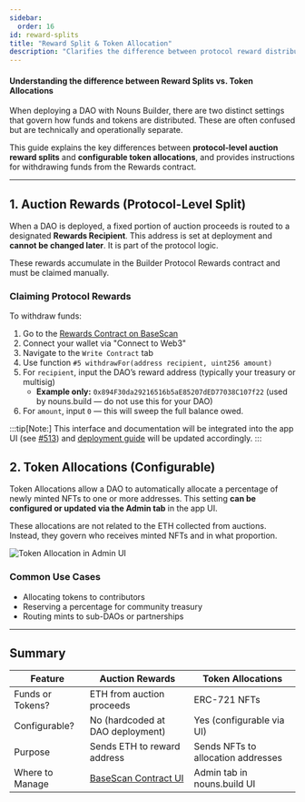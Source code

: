 ```yaml
---
sidebar:
  order: 16
id: reward-splits
title: "Reward Split & Token Allocation"
description: "Clarifies the difference between protocol reward distribution and configurable token allocations in Nouns Builder."
---
```


#### Understanding the difference between Reward Splits vs. Token Allocations

When deploying a DAO with Nouns Builder, there are two distinct settings that govern how funds and tokens are distributed. These are often confused but are technically and operationally separate.

This guide explains the key differences between **protocol-level auction reward splits** and **configurable token allocations**, and provides instructions for withdrawing funds from the Rewards contract.

---

## 1. Auction Rewards (Protocol-Level Split)

When a DAO is deployed, a fixed portion of auction proceeds is routed to a designated **Rewards Recipient**. This address is set at deployment and **cannot be changed later**. It is part of the protocol logic.

These rewards accumulate in the Builder Protocol Rewards contract and must be claimed manually.

### Claiming Protocol Rewards

To withdraw funds:

1. Go to the [Rewards Contract on BaseScan](https://basescan.org/address/0x7777777F279eba3d3Ad8F4E708545291A6fDBA8B#writeContract)
2. Connect your wallet via "Connect to Web3"
3. Navigate to the `Write Contract` tab
4. Use function `#5 withdrawFor(address recipient, uint256 amount)`
5. For `recipient`, input the DAO’s reward address (typically your treasury or multisig)  
   - **Example only:** `0x894F30da29216516b5aE85207dED77038C107f22` (used by nouns.build — do not use this for your DAO)
6. For `amount`, input `0` — this will sweep the full balance owed.

:::tip[Note:]
This interface and documentation will be integrated into the app UI (see [#513](https://github.com/BuilderOSS/nouns-builder/issues/513)) and [deployment guide](https://builder-docs.vercel.app/guides/builder-deployment/#allocations) will be updated accordingly.
:::

## 2. Token Allocations (Configurable)

Token Allocations allow a DAO to automatically allocate a percentage of newly minted NFTs to one or more addresses. This setting **can be configured or updated via the Admin tab** in the app UI.

These allocations are not related to the ETH collected from auctions. Instead, they govern who receives minted NFTs and in what proportion.

![Token Allocation in Admin UI](/guides/onboardingGuide/founder-allocation.png)

### Common Use Cases

- Allocating tokens to contributors
- Reserving a percentage for community treasury
- Routing mints to sub-DAOs or partnerships

---

## Summary

| Feature               | Auction Rewards                         | Token Allocations                           |
|----------------------|------------------------------------------|---------------------------------------------|
| Funds or Tokens?     | ETH from auction proceeds                | ERC-721 NFTs                                |
| Configurable?        | No (hardcoded at DAO deployment)         | Yes (configurable via UI)                   |
| Purpose              | Sends ETH to reward address              | Sends NFTs to allocation addresses          |
| Where to Manage      | [BaseScan Contract UI](https://basescan.org/address/0x7777777F279eba3d3Ad8F4E708545291A6fDBA8B#writeContract) | Admin tab in nouns.build UI                 |



